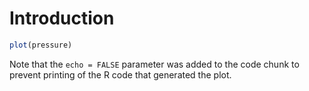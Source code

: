 # Introduction

```r
plot(pressure)
```

Note that the `echo = FALSE` parameter was added to the code chunk to prevent printing of the R code that generated the plot.
